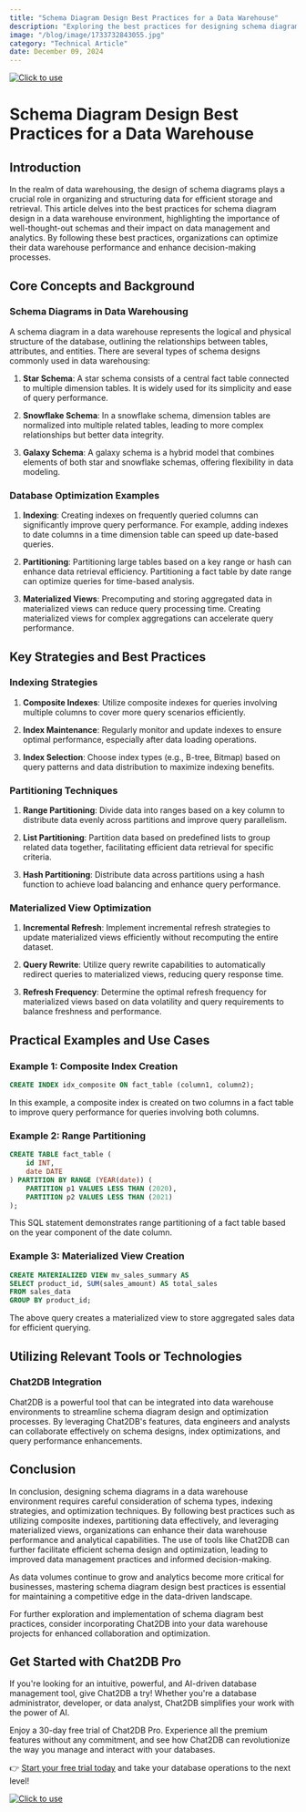 ```yaml
---
title: "Schema Diagram Design Best Practices for a Data Warehouse"
description: "Exploring the best practices for designing schema diagrams in a data warehouse environment and their impact on data management and analytics."
image: "/blog/image/1733732843055.jpg"
category: "Technical Article"
date: December 09, 2024
---
```

[![Click to use](/image/blog/bg/chat2db1.png)](https://app.chat2db.ai/)
# Schema Diagram Design Best Practices for a Data Warehouse


<Authors date="December 09, 2024">
  <Author name="Ethan Clarke" link="https://chat2db.ai" />
</Authors>

## Introduction

In the realm of data warehousing, the design of schema diagrams plays a crucial role in organizing and structuring data for efficient storage and retrieval. This article delves into the best practices for schema diagram design in a data warehouse environment, highlighting the importance of well-thought-out schemas and their impact on data management and analytics. By following these best practices, organizations can optimize their data warehouse performance and enhance decision-making processes.

## Core Concepts and Background

### Schema Diagrams in Data Warehousing

A schema diagram in a data warehouse represents the logical and physical structure of the database, outlining the relationships between tables, attributes, and entities. There are several types of schema designs commonly used in data warehousing:

1. **Star Schema**: A star schema consists of a central fact table connected to multiple dimension tables. It is widely used for its simplicity and ease of query performance.

2. **Snowflake Schema**: In a snowflake schema, dimension tables are normalized into multiple related tables, leading to more complex relationships but better data integrity.

3. **Galaxy Schema**: A galaxy schema is a hybrid model that combines elements of both star and snowflake schemas, offering flexibility in data modeling.

### Database Optimization Examples

1. **Indexing**: Creating indexes on frequently queried columns can significantly improve query performance. For example, adding indexes to date columns in a time dimension table can speed up date-based queries.

2. **Partitioning**: Partitioning large tables based on a key range or hash can enhance data retrieval efficiency. Partitioning a fact table by date range can optimize queries for time-based analysis.

3. **Materialized Views**: Precomputing and storing aggregated data in materialized views can reduce query processing time. Creating materialized views for complex aggregations can accelerate query performance.

## Key Strategies and Best Practices

### Indexing Strategies

1. **Composite Indexes**: Utilize composite indexes for queries involving multiple columns to cover more query scenarios efficiently.

2. **Index Maintenance**: Regularly monitor and update indexes to ensure optimal performance, especially after data loading operations.

3. **Index Selection**: Choose index types (e.g., B-tree, Bitmap) based on query patterns and data distribution to maximize indexing benefits.

### Partitioning Techniques

1. **Range Partitioning**: Divide data into ranges based on a key column to distribute data evenly across partitions and improve query parallelism.

2. **List Partitioning**: Partition data based on predefined lists to group related data together, facilitating efficient data retrieval for specific criteria.

3. **Hash Partitioning**: Distribute data across partitions using a hash function to achieve load balancing and enhance query performance.

### Materialized View Optimization

1. **Incremental Refresh**: Implement incremental refresh strategies to update materialized views efficiently without recomputing the entire dataset.

2. **Query Rewrite**: Utilize query rewrite capabilities to automatically redirect queries to materialized views, reducing query response time.

3. **Refresh Frequency**: Determine the optimal refresh frequency for materialized views based on data volatility and query requirements to balance freshness and performance.

## Practical Examples and Use Cases

### Example 1: Composite Index Creation

```sql
CREATE INDEX idx_composite ON fact_table (column1, column2);
```

In this example, a composite index is created on two columns in a fact table to improve query performance for queries involving both columns.

### Example 2: Range Partitioning

```sql
CREATE TABLE fact_table (
    id INT,
    date DATE
) PARTITION BY RANGE (YEAR(date)) (
    PARTITION p1 VALUES LESS THAN (2020),
    PARTITION p2 VALUES LESS THAN (2021)
);
```

This SQL statement demonstrates range partitioning of a fact table based on the year component of the date column.

### Example 3: Materialized View Creation

```sql
CREATE MATERIALIZED VIEW mv_sales_summary AS
SELECT product_id, SUM(sales_amount) AS total_sales
FROM sales_data
GROUP BY product_id;
```

The above query creates a materialized view to store aggregated sales data for efficient querying.

## Utilizing Relevant Tools or Technologies

### Chat2DB Integration

Chat2DB is a powerful tool that can be integrated into data warehouse environments to streamline schema diagram design and optimization processes. By leveraging Chat2DB's features, data engineers and analysts can collaborate effectively on schema designs, index optimizations, and query performance enhancements.

## Conclusion

In conclusion, designing schema diagrams in a data warehouse environment requires careful consideration of schema types, indexing strategies, and optimization techniques. By following best practices such as utilizing composite indexes, partitioning data effectively, and leveraging materialized views, organizations can enhance their data warehouse performance and analytical capabilities. The use of tools like Chat2DB can further facilitate efficient schema design and optimization, leading to improved data management practices and informed decision-making.

As data volumes continue to grow and analytics become more critical for businesses, mastering schema diagram design best practices is essential for maintaining a competitive edge in the data-driven landscape.

For further exploration and implementation of schema diagram best practices, consider incorporating Chat2DB into your data warehouse projects for enhanced collaboration and optimization.

## Get Started with Chat2DB Pro

If you're looking for an intuitive, powerful, and AI-driven database management tool, give Chat2DB a try! Whether you're a database administrator, developer, or data analyst, Chat2DB simplifies your work with the power of AI.

Enjoy a 30-day free trial of Chat2DB Pro. Experience all the premium features without any commitment, and see how Chat2DB can revolutionize the way you manage and interact with your databases.

👉 [Start your free trial today](https://app.chat2db.ai/) and take your database operations to the next level!

[![Click to use](/image/blog/bg/chat2db.jpg)](https://app.chat2db.ai/)